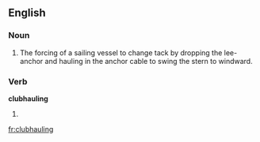 ==English==

===Noun===
{{en-noun|-|clubhaulings}}

# The forcing of a sailing vessel to change tack by dropping the lee-anchor and hauling in the anchor cable to swing the stern to windward.

===Verb===
'''clubhauling'''

# {{present participle of|[[clubhaul]]}}

[[fr:clubhauling]]